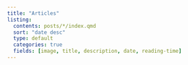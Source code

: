 ```yaml
---
title: "Articles"
listing:
  contents: posts/*/index.qmd
  sort: "date desc"
  type: default
  categories: true
  fields: [image, title, description, date, reading-time]
---
```

